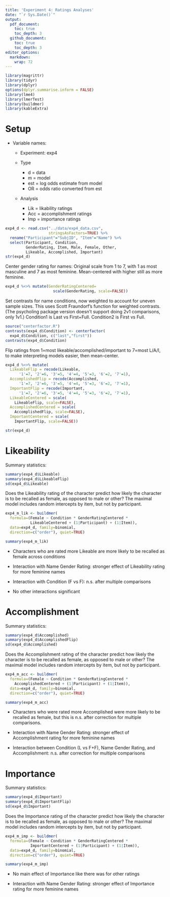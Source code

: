 ```yaml
---
title: 'Experiment 4: Ratings Analyses'
date: "`r Sys.Date()`"
output: 
  pdf_document:
    toc: true
    toc_depth: 3
  github_document:
    toc: true
    toc_depth: 3
editor_options: 
  markdown: 
    wrap: 72
---
```


```r
library(magrittr)
library(tidyr)
library(dplyr)
options(dplyr.summarise.inform = FALSE)
library(lme4)
library(lmerTest)
library(buildmer)
library(kableExtra)
```

# Setup

-   Variable names:

    -   Experiment: exp4

    -   Type

        -   d = data
        -   m = model
        -   est = log odds estimate from model
        -   OR = odds ratio converted from est

    -   Analysis

        -   Lik = likability ratings
        -   Acc = accomplishment ratings
        -   Imp = importance ratings

```r
exp4_d <- read.csv("../data/exp4_data.csv", 
                   stringsAsFactors=TRUE) %>%
  rename("Participant"="SubjID", "Item"="Name") %>%
  select(Participant, Condition, 
         GenderRating, Item, Male, Female, Other,
         Likeable, Accomplished, Important)
str(exp4_d)
```

Center gender rating for names: Original scale from 1 to 7, with 1 as
most masculine and 7 as most feminine. Mean-centered with higher still
as more feminine.

```r
exp4_d %<>% mutate(GenderRatingCentered=
                     scale(GenderRating, scale=FALSE))
```

Set contrasts for name conditions, now weighted to account for uneven
sample sizes. This uses Scott Fraundorf's function for weighted
contrasts. (The psycholing package version doesn't support doing 2v1
comparisons, only 1v1.) Condition1 is Last vs First+Full. Condition2 is
First vs Full.

```r
source("centerfactor.R")
contrasts(exp4_d$Condition) <- centerfactor(
  exp4_d$Condition, c("last","first"))
contrasts(exp4_d$Condition)
```

Flip ratings from 1=most likeable/accomplished/important to 7=most
L/A/I, to make interpreting models easier, then mean-center.

```r
exp4_d %<>% mutate(
  LikeableFlip = recode(Likeable, 
      '1'=7, '2'=6, '3'=5, '4'=4, '5'=3, '6'=2, '7'=1),
  AccomplishedFlip = recode(Accomplished,
      '1'=7, '2'=6, '3'=5, '4'=4, '5'=3, '6'=2, '7'=1),
  ImportantFlip = recode(Important,
      '1'=7, '2'=6, '3'=5, '4'=4, '5'=3, '6'=2, '7'=1),
  LikeableCentered = scale(
    LikeableFlip, scale=FALSE),
  AccomplishedCentered = scale(
    AccomplishedFlip, scale=FALSE),
  ImportantCentered = scale(
    ImportantFlip, scale=FALSE))

str(exp4_d)
```

# Likeability

Summary statistics:

```r
summary(exp4_d$Likeable)
summary(exp4_d$LikeableFlip)
sd(exp4_d$Likeable)
```

Does the Likeability rating of the character predict how likely the
character is to be recalled as female, as opposed to male or other? The
maximal model includes random intercepts by item, but not by
participant.

```r
exp4_m_lik <- buildmer(
  formula=(Female ~ Condition * GenderRatingCentered * 
           LikeableCentered + (1|Participant) + (1|Item)),
  data=exp4_d, family=binomial, 
  direction=c("order"), quiet=TRUE)

summary(exp4_m_lik)
```

-   Characters who are rated more Likeable are more likely to be
    recalled as female across conditions

-   Interaction with Name Gender Rating: stronger effect of Likeability
    rating for more feminine names

-   Interaction with Condition (F vs F): n.s. after multiple comparisons

-   No other interactions significant

# Accomplishment

Summary statistics:

```r
summary(exp4_d$Accomplished)
summary(exp4_d$AccomplishedFlip)
sd(exp4_d$Accomplished)
```

Does the Accomplishment rating of the character predict how likely the
character is to be recalled as female, as opposed to male or other? The
maximal model includes random intercepts by item, but not by
participant.

```r
exp4_m_acc <- buildmer(
  formula=(Female ~ Condition * GenderRatingCentered * 
    AccomplishedCentered + (1|Participant) + (1|Item)),
  data=exp4_d, family=binomial, 
  direction=c("order"), quiet=TRUE)

summary(exp4_m_acc)
```

-   Characters who were rated more Accomplished were more likely to be
    recalled as female, but this is n.s. after correction for multiple
    comparisons.

-   Interaction with Name Gender Rating: stronger effect of
    Accomplishment rating for more feminine names

-   Interaction between Condition (L vs F+F), Name Gender Rating, and
    Accomplishment: n.s. after correction for multiple comparisons

# Importance

Summary statistics:

```r
summary(exp4_d$Important)
summary(exp4_d$ImportantFlip)
sd(exp4_d$Important)
```

Does the Importance rating of the character predict how likely the
character is to be recalled as female, as opposed to male or other? The
maximal model includes random intercepts by item, but not by
participant.

```r
exp4_m_imp <- buildmer(
  formula=(Female ~ Condition * GenderRatingCentered * 
           ImportantCentered + (1|Participant) + (1|Item)),
  data=exp4_d, family=binomial, 
  direction=c("order"), quiet=TRUE)

summary(exp4_m_imp)
```

-   No main effect of Importance like there was for other ratings

-   Interaction with Name Gender Rating: stronger effect of Importance
    rating for more feminine names
